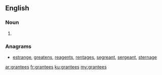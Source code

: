 ==English==

===Noun===
{{head|en|plural}}

# {{plural of|grantee|lang=en}}

===Anagrams===
* [[estrange#English|estrange]], [[greatens#English|greatens]], [[reagents#English|reagents]], [[rentages#English|rentages]], [[segreant#English|segreant]], [[sergeant#English|sergeant]], [[sternage#English|sternage]]

[[ar:grantees]]
[[fr:grantees]]
[[ku:grantees]]
[[my:grantees]]